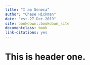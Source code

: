```yaml
---
title: "I am Seneca"
author: "Chase Hickman"
date: "est.27-Dec-2019"
site: bookdown::bookdown_site
documentclass: book
link-citations: yes
---
```


# This is header one.